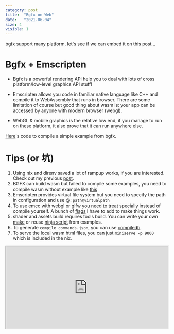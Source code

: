 ```yaml
---
category: post
title:  "Bgfx on Web"
date:   "2021-06-04"
size: 4
visible: 1
---
```

bgfx support many platform, let's see if we can embed it on this post...

# Bgfx + Emscripten

* Bgfx is a powerful rendering API help you to deal with lots of cross platform/low-level graphics API stuff!

* Emscripten allows you code in familiar native language like C++ and compile it to WebAssembly that runs in browser. There are some limitation of course but good thing about wasm is: your app can be accessed by anyone with modern browser (webgl).

* WebGL & mobile graphics is the relative low end, if you manage to run on these platform, it also prove that it can run anywhere else.

[Here](https://github.com/daizeng1984/bgfx.emscripten)'s code to compile a simple example from bgfx.

# Tips (or 坑)
1. Using nix and direnv saved a lot of rampup works, if you are interested. Check out my previous [post](./2020-12-10-nix-power-2).
2. BGFX can build wasm but failed to compile some examples, you need to compile wasm without example like [this](https://github.com/daizeng1984/bgfx.emscripten/blob/master/Makefile#L76)
3. Emscripten provides virtual file system but you need to specify the path in configuration and use @: `path@virtualpath`
4. To use emcc with webgl or glfw you need to treat specially instead of compile yourself. A bunch of [flags](https://github.com/daizeng1984/bgfx.emscripten/blob/master/Makefile#L29) I have to add to make things work.
5. shader and assets build requires tools build. You can write your own [make](https://github.com/daizeng1984/bgfx.make/blob/master/assets/Makefile) or reuse [ninja script](https://github.com/daizeng1984/bgfx.emscripten/blob/master/assets/build.ninja) from examples.
6. To generate `compile_commands.json`, you can use [compiledb](https://github.com/daizeng1984/bgfx.emscripten/blob/master/default.nix#L10).
7. To serve the local wasm html files, you can just `miniserve -p 9000` which is included in the nix.


<div style="
  position: relative;
  width: 100%;
  height: 0;
  padding-bottom: 51%;">
<iframe width="100%" style="
  position: absolute;
  width: 100%;
  height: 100%;
  left: 0; top: 0;
" src="https://daizeng1984.bitbucket.io/assets/wasm/hdr/main.html" />
</div>
